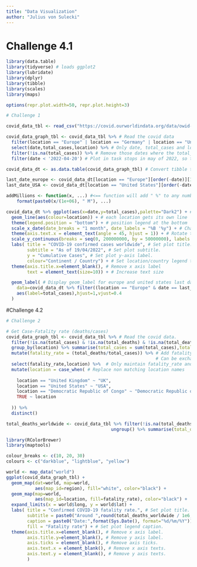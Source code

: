 ```yaml
---
title: "Data Visualization"
author: "Julius von Sulecki"
---
```

# Challenge 4.1
```r

library(data.table)
library(tidyverse) # loads ggplot2
library(lubridate)
library(dplyr)
library(tibble)
library(scales)
library(maps)

options(repr.plot.width=50, repr.plot.height=3)

# Challenge 1

covid_data_tbl <- read_csv("https://covid.ourworldindata.org/data/owid-covid-data.csv")

covid_data_graph_tbl <- covid_data_tbl %>% # Read the covid data
  filter(location == "Europe" | location == "Germany" | location == "United Kingdom" | location == "France" | location == "Spain" | location == "United States") %>% # Filter only the locations specified in the task
  select(date,total_cases,location) %>% # Only date, total_cases and location are needed
  filter(!is.na(total_cases)) %>% # Remove those dates where the total_cases number is not a number
  filter(date < '2022-04-20') # Plot in task stops in may of 2022, so this data stops there as well

covid_data_dt <- as.data.table(covid_data_graph_tbl) # Convert tibble to data.frame

last_date_europe <- covid_data_dt[location == "Europe"][order(-date)][1]$date
last_date_USA <- covid_data_dt[location == "United States"][order(-date)][1]$date

addMillions <- function(x, ...) #<== function will add " %" to any number, and allows for any additional formatting through "format".
    format(paste0(x/(1e+06), " M"), ...)

covid_data_dt %>% ggplot(aes(x=date,y=total_cases),palette="Dark2") + # plot total_cases over time
  geom_line(aes(colour=location)) + # each location gets its own line
  theme(legend.position = "bottom") + # position legend at the bottom
  scale_x_date(date_breaks = "1 month", date_labels = "%B '%y") + # Change the x axis to a date axis with montly intervals and "month 'year" labels
  theme(axis.text.x = element_text(angle = 45, hjust = 1)) + # Rotate the x-axis labels by 45 degrees so they don't collide with each other
  scale_y_continuous(breaks = seq(0, 200000000, by = 50000000), labels = addMillions) + 
  labs( title = "COVID-19 confirmed cases worldwide", # Set plot title.
        subtitle = "As of 19/04/2022", # Set plot subtitle.
        y = "Cumulative Cases", # Set plot y-axis label.
        colour="Continent / Country") + # Set location/country legend title.
  theme(axis.title.x=element_blank(), # Remove x axis label 
        text = element_text(size=10)) + # Increase text size

  geom_label( # Display geom_label for europe and united states last data point
    data=covid_data_dt %>% filter((location == "Europe" & date == last_date_europe) | (location == "United States" & date == last_date_USA)),
    aes(label=total_cases),hjust=1,vjust=0.4
  )
```
#Challenge 4.2
```r
# Challenge 2

# Get Case-Fatality rate (deaths/cases)
covid_data_graph_tbl <- covid_data_tbl %>% # Read the covid data.
  filter(!is.na(total_cases) & !is.na(total_deaths) & !is.na(total_deaths_per_million)) %>% # Remove those dates where the total_cases number is not a number.
  group_by(location) %>% summarise(total_cases = sum(total_cases),total_deaths = sum(total_deaths),total_deaths_per_million = sum(total_deaths_per_million)) %>% # Group by location (country) and sum up total_cases and total_deaths over all dates.
  mutate(fatality_rate = (total_deaths/total_cases)) %>% # Add fatality_rate column to the tibble.
                                                         # Can be exchanged for total_deaths_per_million to visualize mortality rate.
  select(fatality_rate,location) %>%  # Only maintain fatality_rate and location
  mutate(location = case_when( # Replace non matching location names
    
    location == "United Kingdom" ~ "UK",
    location == "United States" ~ "USA",
    location == "Democratic Republic of Congo" ~ "Democratic Republic of the Congo",
    TRUE ~ location
    
  )) %>%
  distinct()

total_deaths_worldwide <- covid_data_tbl %>% filter(!is.na(total_deaths)) %>% group_by(location) %>% filter(row_number()==n()) %>% summarise(total_deaths) %>%
                                        ungroup() %>% summarise(total_deaths = sum(total_deaths))

library(RColorBrewer)
library(maptools)

colour_breaks <- c(10, 20, 30)
colours <- c("darkblue", "lightblue", "yellow")

world <- map_data("world")
ggplot(covid_data_graph_tbl) + 
  geom_map(dat=world, map=world, 
           aes(map_id=region), fill="white", color="black") + 
  geom_map(map=world, 
           aes(map_id=location, fill=fatality_rate), color="black") + 
  expand_limits(x = world$long, y = world$lat) +
  labs( title = "Confirmed COVID-19 fatality rate.", # Set plot title.
        subtitle = paste0("Around ",round(total_deaths_worldwide / 1e6, 1)," Million confirmed COVID-19 deaths worldwide."), # Set plot subtitle.
        caption = paste0("Date:",format(Sys.Date(), format="%d/%m/%Y")), # Set plot caption.
        fill = "Fatality rate") + # Set plot legend caption.
  theme(axis.title.x=element_blank(), # Remove x axis label. 
        axis.title.y=element_blank(), # Remove y axis label.
        axis.ticks = element_blank(), # Remove axis ticks.
        axis.text.x = element_blank(), # Remove x axis texts.
        axis.text.y = element_blank(), # Remove y axis texts.
        )
```